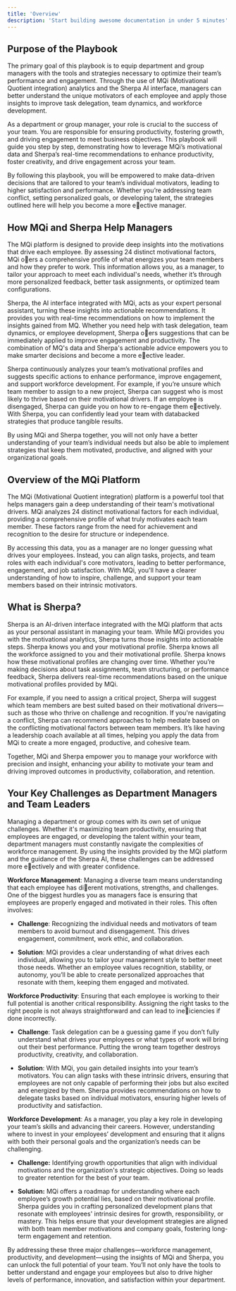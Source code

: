 ```yaml
---
title: 'Overview'
description: 'Start building awesome documentation in under 5 minutes'
---
```


## Purpose of the Playbook

The primary goal of this playbook is to equip department and group managers with the tools and
strategies necessary to optimize their team’s performance and engagement. Through the use of MQi
(Motivational Quotient integration) analytics and the Sherpa AI interface, managers can better
understand the unique motivators of each employee and apply those insights to improve task
delegation, team dynamics, and workforce development.

As a department or group manager, your role is crucial to the success of your team. You are
responsible for ensuring productivity, fostering growth, and driving engagement to meet business
objectives. This playbook will guide you step by step, demonstrating how to leverage MQi’s
motivational data and Sherpa’s real-time recommendations to enhance productivity, foster
creativity, and drive engagement across your team.

By following this playbook, you will be empowered to make data-driven decisions that are tailored to
your team’s individual motivators, leading to higher satisfaction and performance. Whether you’re
addressing team conflict, setting personalized goals, or developing talent, the strategies outlined
here will help you become a more e􀆯ective manager.

## How MQi and Sherpa Help Managers

The MQi platform is designed to provide deep insights into the motivations that drive each employee.
By assessing 24 distinct motivational factors, MQi o􀆯ers a comprehensive profile of what energizes
your team members and how they prefer to work. This information allows you, as a manager, to tailor
your approach to meet each individual's needs, whether it’s through more personalized feedback,
better task assignments, or optimized team configurations.

Sherpa, the AI interface integrated with MQi, acts as your expert personal assistant, turning these
insights into actionable recommendations. It provides you with real-time recommendations on how
to implement the insights gained from MQ. Whether you need help with task delegation, team
dynamics, or employee development, Sherpa o􀆯ers suggestions that can be immediately applied to
improve engagement and productivity. The combination of MQ's data and Sherpa's actionable advice
empowers you to make smarter decisions and become a more e􀆯ective leader.

Sherpa continuously analyzes your team’s motivational profiles and suggests specific actions to
enhance performance, improve engagement, and support workforce development. For example, if
you’re unsure which team member to assign to a new project, Sherpa can suggest who is most likely
to thrive based on their motivational drivers. If an employee is disengaged, Sherpa can guide you on
how to re-engage them e􀆯ectively. With Sherpa, you can confidently lead your team with databacked
strategies that produce tangible results.

By using MQi and Sherpa together, you will not only have a better understanding of your team’s
individual needs but also be able to implement strategies that keep them motivated, productive, and
aligned with your organizational goals.

## Overview of the MQi Platform

The MQi (Motivational Quotient integration) platform is a powerful tool that helps managers gain a
deep understanding of their team's motivational drivers. MQi analyzes 24 distinct motivational
factors for each individual, providing a comprehensive profile of what truly motivates each team
member. These factors range from the need for achievement and recognition to the desire for
structure or independence.

By accessing this data, you as a manager are no longer guessing what drives your employees.
Instead, you can align tasks, projects, and team roles with each individual's core motivators, leading
to better performance, engagement, and job satisfaction. With MQi, you'll have a clearer
understanding of how to inspire, challenge, and support your team members based on their intrinsic
motivators.

## What is Sherpa?

Sherpa is an AI-driven interface integrated with the MQi platform that acts as your personal assistant
in managing your team. While MQi provides you with the motivational analytics, Sherpa turns those
insights into actionable steps. Sherpa knows you and your motivational profile. Sherpa knows all the
workforce assigned to you and their motivational profile. Sherpa knows how these motivational
profiles are changing over time. Whether you’re making decisions about task assignments, team
structuring, or performance feedback, Sherpa delivers real-time recommendations based on the
unique motivational profiles provided by MQi.

For example, if you need to assign a critical project, Sherpa will suggest which team members are
best suited based on their motivational drivers—such as those who thrive on challenge and
recognition. If you're navigating a conflict, Sherpa can recommend approaches to help mediate
based on the conflicting motivational factors between team members. It’s like having a leadership
coach available at all times, helping you apply the data from MQi to create a more engaged,
productive, and cohesive team.

Together, MQi and Sherpa empower you to manage your workforce with precision and insight,
enhancing your ability to motivate your team and driving improved outcomes in productivity,
collaboration, and retention.

## Your Key Challenges as Department Managers and Team Leaders

Managing a department or group comes with its own set of unique challenges. Whether it's
maximizing team productivity, ensuring that employees are engaged, or developing the talent within
your team, department managers must constantly navigate the complexities of workforce
management. By using the insights provided by the MQi platform and the guidance of the Sherpa AI,
these challenges can be addressed more e􀆯ectively and with greater confidence.

**Workforce Management**: Managing a diverse team means understanding that each employee has
di􀆯erent motivations, strengths, and challenges. One of the biggest hurdles you as managers face is
ensuring that employees are properly engaged and motivated in their roles. This often involves:

* **Challenge**: Recognizing the individual needs and motivators of team members to avoid
  burnout and disengagement. This drives engagement, commitment, work ethic, and
  collaboration.

* **Solution**: MQi provides a clear understanding of what drives each individual, allowing you to
  tailor your management style to better meet those needs. Whether an employee values
  recognition, stability, or autonomy, you’ll be able to create personalized approaches that
  resonate with them, keeping them engaged and motivated.

**Workforce Productivity**: Ensuring that each employee is working to their full potential is another
critical responsibility. Assigning the right tasks to the right people is not always straightforward and
can lead to ine􀆯iciencies if done incorrectly.

* **Challenge**: Task delegation can be a guessing game if you don’t fully understand what drives
  your employees or what types of work will bring out their best performance. Putting the wrong
  team together destroys productivity, creativity, and collaboration.

* **Solution**: With MQi, you gain detailed insights into your team’s motivators. You can align
  tasks with these intrinsic drivers, ensuring that employees are not only capable of performing
  their jobs but also excited and energized by them. Sherpa provides recommendations on how
  to delegate tasks based on individual motivators, ensuring higher levels of productivity and
  satisfaction.

**Workforce Development**: As a manager, you play a key role in developing your team’s skills and
advancing their careers. However, understanding where to invest in your employees’ development
and ensuring that it aligns with both their personal goals and the organization’s needs can be
challenging.

* **Challenge:** Identifying growth opportunities that align with individual motivations and the
  organization's strategic objectives. Doing so leads to greater retention for the best of your
  team.

* **Solution:** MQi offers a roadmap for understanding where each employee’s growth potential
  lies, based on their motivational profile. Sherpa guides you in crafting personalized
  development plans that resonate with employees' intrinsic desires for growth, responsibility,
  or mastery. This helps ensure that your development strategies are aligned with both team
  member motivations and company goals, fostering long-term engagement and retention.

By addressing these three major challenges—workforce management, productivity, and
development—using the insights of MQi and Sherpa, you can unlock the full potential of your
team. You’ll not only have the tools to better understand and engage your employees but also
to drive higher levels of performance, innovation, and satisfaction within your department.